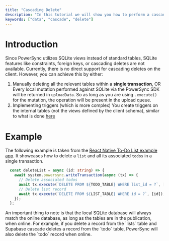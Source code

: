```yaml
---
title: "Cascading Delete"
description: "In this tutorial we will show you how to perform a cascading delete on the client."
keywords: ["data", "cascade", "delete"]
---
```


# Introduction

Since PowerSync utilizes SQLite views instead of standard tables, SQLite features like constraints, foreign keys, or cascading deletes are not available.
Currently, there is no direct support for cascading deletes on the client. However, you can achieve this by either:
1. Manually deleting all the relevant tables within a **single transaction**, OR
    <Note>
        Every local mutation performed against SQLite via the PowerSync SDK will be returned in `uploadData`. So as long as you are using `.execute()` for the mutation,
        the operation will be present in the upload queue.
    </Note>
2. Implementing triggers (which is more complex)
    <Note>
        You create triggers on the internal tables (not the views defined by the client schema), similar to what is
        done [here](https://github.com/powersync-ja/powersync-js/blob/e77b1abfbed91988de1f4c707c24855cd66b2219/demos/react-supabase-todolist/src/app/utils/fts_setup.ts#L50)
    </Note>

# Example

The following example is taken from the [React Native To-Do List example app](https://github.com/powersync-ja/powersync-js/tree/main/demos/react-native-supabase-todolist).
It showcases how to delete a `list` and all its associated `todos` in a single transaction.

```typescript
  const deleteList = async (id: string) => {
    await system.powersync.writeTransaction(async (tx) => {
      // Delete associated todos
      await tx.execute(`DELETE FROM ${TODO_TABLE} WHERE list_id = ?`, [id]);
      // Delete list record
      await tx.execute(`DELETE FROM ${LIST_TABLE} WHERE id = ?`, [id]);
    });
  };
```

<Note>
    An important thing to note is that the local SQLite database will always match the online database, as long as the tables are in the publication, when online.
    For example, if you delete a record from the `lists` table and Supabase cascade deletes a record from the `todo` table, PowerSync will also delete the `todo` record when online.
</Note>